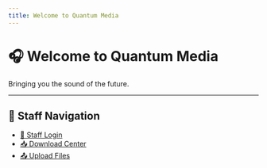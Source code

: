 ```yaml
---
title: Welcome to Quantum Media
---
```


# 🎧 Welcome to Quantum Media

Bringing you the sound of the future.

---

## 🔗 Staff Navigation

- [🔐 Staff Login](/login)
- [📥 Download Center](/downloads)
- [📤 Upload Files](/upload)

